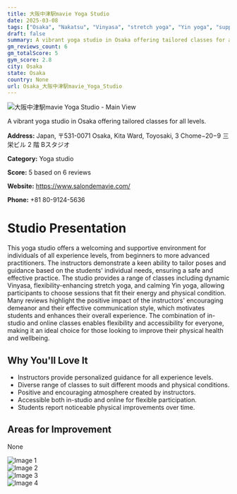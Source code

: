 ```yaml
---
title: 大阪中津駅mavie Yoga Studio
date: 2025-03-08
tags: ["Osaka", "Nakatsu", "Vinyasa", "stretch yoga", "Yin yoga", "supportive atmosphere", "accessibility", "Osaka"]  
draft: false
summary: A vibrant yoga studio in Osaka offering tailored classes for all levels.
gm_reviews_count: 6
gm_totalScore: 5
gym_score: 2.8
city: Osaka
state: Osaka
country: None
url: Osaka_大阪中津駅mavie_Yoga_Studio
---
```


<div className="aspect-[16/9] relative my-8">
  <img 
    src="https://lh5.googleusercontent.com/p/AF1QipOEJDY7AeaLLvq7wENCLOoU0o4DxXYIen8A6Gwc=w1920-h1080-k-no"
    alt="大阪中津駅mavie Yoga Studio - Main View"
    className="object-cover absolute inset-0 w-full h-full rounded-lg"
  />
</div>

A vibrant yoga studio in Osaka offering tailored classes for all levels.

**Address:** Japan, 〒531-0071 Osaka, Kita Ward, Toyosaki, 3 Chome−20−9 三栄ビル 2 階 Bスタジオ

**Category:** Yoga studio

**Score:** 5 based on 6 reviews

**Website:** https://www.salondemavie.com/

**Phone:** +81 80-9124-5636

# Studio Presentation

This yoga studio offers a welcoming and supportive environment for individuals of all experience levels, from beginners to more advanced practitioners. The instructors demonstrate a keen ability to tailor poses and guidance based on the students' individual needs, ensuring a safe and effective practice. The studio provides a range of classes including dynamic Vinyasa, flexibility-enhancing stretch yoga, and calming Yin yoga, allowing participants to choose sessions that fit their energy and physical condition. Many reviews highlight the positive impact of the instructors' encouraging demeanor and their effective communication style, which motivates students and enhances their overall experience. The combination of in-studio and online classes enables flexibility and accessibility for everyone, making it an ideal choice for those looking to improve their physical health and wellbeing.

## Why You'll Love It

- Instructors provide personalized guidance for all experience levels.
- Diverse range of classes to suit different moods and physical conditions.
- Positive and encouraging atmosphere created by instructors.
- Accessible both in-studio and online for flexible participation.
- Students report noticeable physical improvements over time.

## Areas for Improvement

None

<div className="grid grid-cols-1 xl:grid-cols-2 gap-4 my-8">
<div className="aspect-[4/3] relative"><img src="https://lh3.googleusercontent.com/p/AF1QipO-QMsOiT0drFxUbXmLYUNUZQto_pzk-1JWziyf=w1920-h1080-k-no" alt="Image 1" className="object-cover absolute inset-0 w-full h-full rounded-lg" /></div>
<div className="aspect-[4/3] relative"><img src="https://lh5.googleusercontent.com/p/AF1QipP7C6HtssQzJwK43jwIVIF2BFC7r1jXC4X0xB0E=w1920-h1080-k-no" alt="Image 2" className="object-cover absolute inset-0 w-full h-full rounded-lg" /></div>
<div className="aspect-[4/3] relative"><img src="https://lh5.googleusercontent.com/p/AF1QipMllc6uT3wAYw3KFxyfVg-rGzHW1iV0PWNA0iqt=w1920-h1080-k-no" alt="Image 3" className="object-cover absolute inset-0 w-full h-full rounded-lg" /></div>
<div className="aspect-[4/3] relative"><img src="https://lh5.googleusercontent.com/p/AF1QipMjIZbpyGFC-4j1uq0HCoU05-ThrMnAIiLQihd0=w1920-h1080-k-no" alt="Image 4" className="object-cover absolute inset-0 w-full h-full rounded-lg" /></div>
</div>